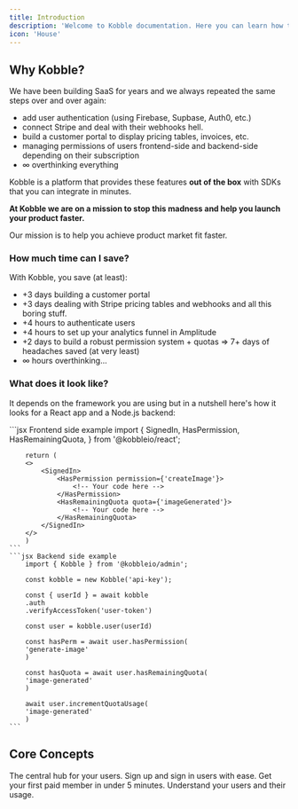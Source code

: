```yaml
---
title: Introduction
description: 'Welcome to Kobble documentation. Here you can learn how to build your SaaS faster than ever.'
icon: 'House'
---
```


## Why Kobble?

We have been building SaaS for years and we always repeated the same steps over and over again:

- add user authentication (using Firebase, Supbase, Auth0, etc.)
- connect Stripe and deal with their webhooks hell.
- build a customer portal to display pricing tables, invoices, etc.
- managing permissions of users frontend-side and backend-side depending on their subscription
- ∞ overthinking everything

Kobble is a platform that provides these features **out of the box** with SDKs that you can integrate in minutes.

**At Kobble we are on a mission to stop this madness and help you launch your product faster.**

Our mission is to help you achieve product market fit faster.

### How much time can I save?

With Kobble, you save (at least):

- +3 days building a customer portal
- +3 days dealing with Stripe pricing tables and webhooks and all this boring stuff.
- +4 hours to authenticate users
- +4 hours to set up your analytics funnel in Amplitude
- +2 days to build a robust permission system + quotas
=> 7+ days of headaches saved (at very least)
- ∞ hours overthinking...


### What does it look like?

It depends on the framework you are using but in a nutshell here's how it looks for a React app and a Node.js backend:

<CodeGroup>
    ```jsx Frontend side example
    import {
        SignedIn,
        HasPermission,
        HasRemainingQuota,
    } from '@kobbleio/react';

        return (
        <>
            <SignedIn>
                <HasPermission permission={'createImage'}>
                    <!-- Your code here -->
                </HasPermission>
                <HasRemainingQuota quota={'imageGenerated'}>
                    <!-- Your code here -->
                </HasRemainingQuota>
            </SignedIn>
        </>
        )
    ```
    ```jsx Backend side example
        import { Kobble } from '@kobbleio/admin';

        const kobble = new Kobble('api-key');

        const { userId } = await kobble
        .auth
        .verifyAccessToken('user-token')

        const user = kobble.user(userId)

        const hasPerm = await user.hasPermission(
        'generate-image'
        )

        const hasQuota = await user.hasRemainingQuota(
        'image-generated'
        )

        await user.incrementQuotaUsage(
        'image-generated'
        )
    ```
</CodeGroup>

## Core Concepts

<CardGroup cols={2}>
  <Card
    title="Customer portal"
    icon="users"
    href="/product/customer-portal"
  >
      The central hub for your users.
  </Card>
    <Card
        title="User Authentication"
        icon="user"
        href="/product/authentication"
    >
        Sign up and sign in users with ease.
    </Card>
  <Card
    title="Monetization"
    icon="money-bills"
    href="/product/monetization"
  >
    Get your first paid member in under 5 minutes.
  </Card>
  <Card
    title="Analytics"
    icon="chart-simple"
    href="/product/analytics"
  >
    Understand your users and their usage.
  </Card>
</CardGroup>
